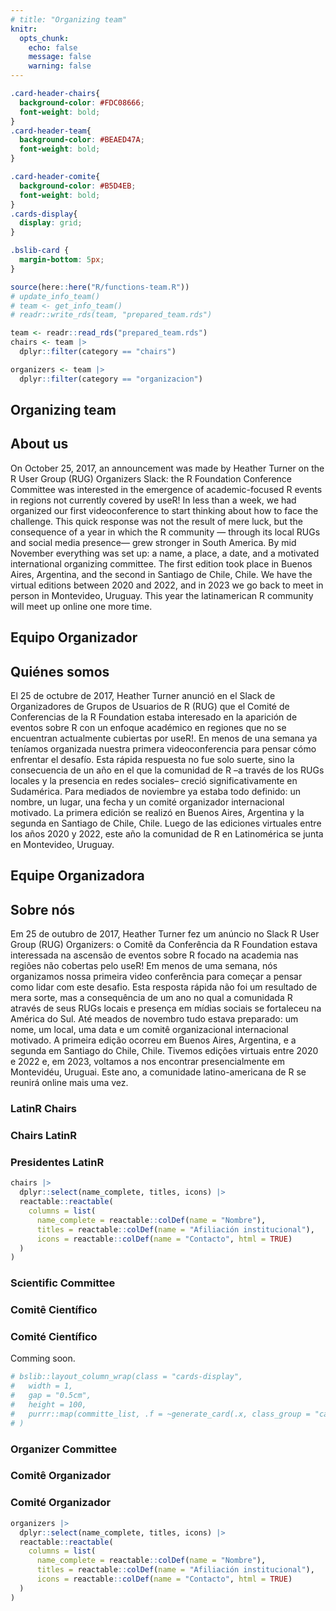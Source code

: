 ```yaml
---
# title: "Organizing team"
knitr:
  opts_chunk: 
    echo: false
    message: false
    warning: false
---
```

```css
.card-header-chairs{
  background-color: #FDC08666;
  font-weight: bold;
}
.card-header-team{
  background-color: #BEAED47A;
  font-weight: bold;
}

.card-header-comite{
  background-color: #B5D4EB;
  font-weight: bold;
}
.cards-display{
  display: grid;
}

.bslib-card {
  margin-bottom: 5px;
}
```


```r
source(here::here("R/functions-team.R"))
# update_info_team()
# team <- get_info_team()
# readr::write_rds(team, "prepared_team.rds")

team <- readr::read_rds("prepared_team.rds")
chairs <- team |> 
  dplyr::filter(category == "chairs")

organizers <- team |> 
  dplyr::filter(category == "organizacion")
```

::: {.content-visible when-profile="en"}
# Organizing team 

## About us

On October 25, 2017, an announcement was made by Heather Turner on the R User Group (RUG) Organizers Slack: the R Foundation Conference Committee was interested in the emergence of academic-focused R events in regions not currently covered by useR! In less than a week, we had organized our first videoconference to start thinking about how to face the challenge. This quick response was not the result of mere luck, but the consequence of a year in which the R community — through its local RUGs and social media presence— grew stronger in South America. By mid November everything was set up: a name, a place, a date, and a motivated international organizing committee. The first edition took place in Buenos Aires, Argentina, and the second in Santiago de Chile, Chile. We have the virtual editions between 2020 and 2022, and in 2023 we go back to meet in person in Montevideo, Uruguay.  This year the latinamerican R community will meet up online one more time. 
:::


::: {.content-visible when-profile="es"}

# Equipo Organizador


## Quiénes somos

El 25 de octubre de 2017, Heather Turner anunció en el Slack de Organizadores de Grupos de Usuarios de R (RUG) que el Comité de Conferencias de la R Foundation estaba interesado en la aparición de eventos sobre R con un enfoque académico en regiones que no se encuentran actualmente cubiertas por useR!. En menos de una semana ya teníamos organizada nuestra primera videoconferencia para pensar cómo enfrentar el desafío. Esta rápida respuesta no fue solo suerte, sino la consecuencia de un año en el que la comunidad de R --a través de los RUGs locales y la presencia en redes sociales-- creció significativamente en Sudamérica. Para mediados de noviembre ya estaba todo definido: un nombre, un lugar, una fecha y un comité organizador internacional motivado. La primera edición se realizó en Buenos Aires, Argentina y la segunda en Santiago de Chile, Chile. Luego de las ediciones virtuales entre los años 2020 y 2022, este año la comunidad de R en Latinomérica se junta en Montevideo, Uruguay.

:::


::: {.content-visible when-profile="pt"}

# Equipe Organizadora

## Sobre nós

Em 25 de outubro de 2017, Heather Turner fez um anúncio no Slack R User Group (RUG) Organizers: o Comitê da Conferência da R Foundation estava interessada na ascensão de eventos sobre R focado na academia nas regiões não cobertas pelo useR! Em menos de uma semana, nós organizamos nossa primeira video conferência para começar a pensar como lidar com este desafio. Esta resposta rápida não foi um resultado de mera sorte, mas a consequência de um ano no qual a comunidada R através de seus RUGs locais e presença em mídias sociais se fortaleceu na América do Sul. Até meados de novembro tudo estava preparado: um nome, um local, uma data e um comitê organizacional internacional motivado. A primeira edição ocorreu em Buenos Aires, Argentina, e a segunda em Santiago do Chile, Chile. Tivemos edições virtuais entre 2020 e 2022 e, em 2023, voltamos a nos encontrar presencialmente em Montevidéu, Uruguai. Este ano, a comunidade latino-americana de R se reunirá online mais uma vez.
:::


::: {.content-visible when-profile="en"}
### LatinR Chairs
:::

::: {.content-visible when-profile="es"}
### Chairs LatinR
:::

::: {.content-visible when-profile="pt"}
### Presidentes LatinR
:::

```r
chairs |>
  dplyr::select(name_complete, titles, icons) |>
  reactable::reactable(
    columns = list(
      name_complete = reactable::colDef(name = "Nombre"), 
      titles = reactable::colDef(name = "Afiliación institucional"), 
      icons = reactable::colDef(name = "Contacto", html = TRUE)  
  )
)
```

::: {.content-visible when-profile="en"}
### Scientific Committee
:::

::: {.content-visible when-profile="pt"}
### Comitê Científico
:::


::: {.content-visible when-profile="es"}
### Comité Científico
:::

Comming soon.

```r
# bslib::layout_column_wrap(class = "cards-display",
#   width = 1,
#   gap = "0.5cm",
#   height = 100,
#   purrr::map(committe_list, .f = ~generate_card(.x, class_group = "card-header-comite"))
# )
```



::: {.content-visible when-profile="en"}
### Organizer Committee
:::

::: {.content-visible when-profile="pt"}
### Comitê Organizador
:::


::: {.content-visible when-profile="es"}
### Comité Organizador
:::

```r
organizers |>
  dplyr::select(name_complete, titles, icons) |>
  reactable::reactable(
    columns = list(
      name_complete = reactable::colDef(name = "Nombre"), 
      titles = reactable::colDef(name = "Afiliación institucional"), 
      icons = reactable::colDef(name = "Contacto", html = TRUE)  
  )
)
```



<!-- font awesome -->

```{=html}
<script src="https://kit.fontawesome.com/1f72d6921a.js" crossorigin="anonymous"></script>
```
<!-- font awesome -->
